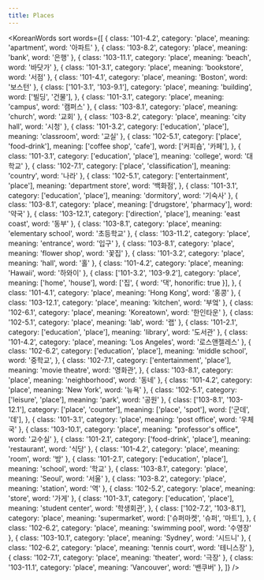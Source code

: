 ```yaml
---
title: Places
---
```



<KoreanWords
  sort
  words={[
    { class: '101-4.2', category: 'place', meaning: 'apartment', word: '아파트' },
    { class: '103-8.2', category: 'place', meaning: 'bank', word: '은행' },
    { class: '103-11.1', category: 'place', meaning: 'beach', word: '바닷가' },
    { class: '101-3.1', category: 'place', meaning: 'bookstore', word: '서점' },
    { class: '101-4.1', category: 'place', meaning: 'Boston', word: '보스턴' },
    {
      class: ['101-3.1', '103-9.1'],
      category: 'place',
      meaning: 'building',
      word: ['빌딩', '건물'],
    },
    { class: '101-3.1', category: 'place', meaning: 'campus', word: '캠퍼스' },
    { class: '103-8.1', category: 'place', meaning: 'church', word: '교회' },
    { class: '103-8.2', category: 'place', meaning: 'city hall', word: '시청' },
    { class: '101-3.2', category: ['education', 'place'], meaning: 'classroom', word: '교실' },
    {
      class: '102-5.1',
      category: ['place', 'food-drink'],
      meaning: ['coffee shop', 'cafe'],
      word: ['커피숍', '카페'],
    },
    { class: '101-3.1', category: ['education', 'place'], meaning: 'college', word: '대학교' },
    { class: '102-7.1', category: ['place', 'classification'], meaning: 'country', word: '나라' },
    {
      class: '102-5.1',
      category: ['entertainment', 'place'],
      meaning: 'department store',
      word: '백화점',
    },
    { class: '101-3.1', category: ['education', 'place'], meaning: 'dormitory', word: '기숙사' },
    { class: '103-8.1', category: 'place', meaning: ['drugstore', 'pharmacy'], word: '약국' },
    { class: '103-12.1', category: ['direction', 'place'], meaning: 'east coast', word: '동부' },
    { class: '103-8.1', category: 'place', meaning: 'elementary school', word: '초등학교' },
    { class: '103-11.2', category: 'place', meaning: 'entrance', word: '입구' },
    { class: '103-8.1', category: 'place', meaning: 'flower shop', word: '꽃집' },
    { class: '101-3.2', category: 'place', meaning: 'hall', word: '홀' },
    { class: '101-4.2', category: 'place', meaning: 'Hawaii', word: '하와이' },
    {
      class: ['101-3.2', '103-9.2'],
      category: 'place',
      meaning: ['home', 'house'],
      word: ['집', { word: '댁', honorific: true }],
    },
    { class: '101-4.1', category: 'place', meaning: 'Hong Kong', word: '홍콩' },
    { class: '103-12.1', category: 'place', meaning: 'kitchen', word: '부엌' },
    { class: '102-6.1', category: 'place', meaning: 'Koreatown', word: '한인타운' },
    { class: '102-5.1', category: 'place', meaning: 'lab', word: '랩' },
    { class: '101-2.1', category: ['education', 'place'], meaning: 'library', word: '도서관' },
    { class: '101-4.2', category: 'place', meaning: 'Los Angeles', word: '로스앤젤레스' },
    {
      class: '102-6.2',
      category: ['education', 'place'],
      meaning: 'middle school',
      word: '중학교',
    },
    {
      class: '102-7.1',
      category: ['entertainment', 'place'],
      meaning: 'movie theatre',
      word: '영화관',
    },
    { class: '103-8.1', category: 'place', meaning: 'neighborhood', word: '동네' },
    { class: '101-4.2', category: 'place', meaning: 'New York', word: '뉴욕' },
    { class: '102-5.1', category: ['leisure', 'place'], meaning: 'park', word: '공원' },
    {
      class: ['103-8.1', '103-12.1'],
      category: ['place', 'counter'],
      meaning: ['place', 'spot'],
      word: ['군데', '데'],
    },
    { class: '101-3.1', category: 'place', meaning: 'post office', word: '우체국' },
    { class: '103-10.1', category: 'place', meaning: "professor's office", word: '교수실' },
    { class: '101-2.1', category: ['food-drink', 'place'], meaning: 'restaurant', word: '식당' },
    { class: '101-4.2', category: 'place', meaning: 'room', word: '방' },
    { class: '101-2.1', category: ['education', 'place'], meaning: 'school', word: '학교' },
    { class: '103-8.1', category: 'place', meaning: 'Seoul', word: '서울' },
    { class: '103-8.2', category: 'place', meaning: 'station', word: '역' },
    { class: '102-5.2', category: 'place', meaning: 'store', word: '가게' },
    {
      class: '101-3.1',
      category: ['education', 'place'],
      meaning: 'student center',
      word: '학생회관',
    },
    {
      class: ['102-7.2', '103-8.1'],
      category: 'place',
      meaning: 'supermarket',
      word: ['슈퍼마켓', '슈퍼', '마트'],
    },
    { class: '102-6.2', category: 'place', meaning: 'swimming pool', word: '수영장' },
    { class: '103-10.1', category: 'place', meaning: 'Sydney', word: '시드니' },
    { class: '102-6.2', category: 'place', meaning: 'tennis court', word: '테니스장' },
    { class: '102-7.1', category: 'place', meaning: 'theater', word: '극장' },
    { class: '103-11.1', category: 'place', meaning: 'Vancouver', word: '밴쿠버' },
  ]}
/>
